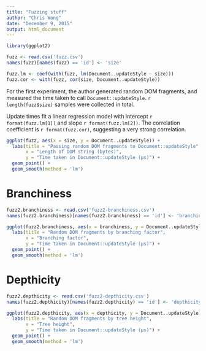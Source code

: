 ```yaml
---
title: "Fuzzing stuff"
author: "Chris Wong"
date: "December 9, 2015"
output: html_document
---
```


```r
library(ggplot2)
```

```r
fuzz <- read.csv('fuzz.csv')
names(fuzz)[names(fuzz) == 'id'] <- 'size'

fuzz.lm <- coef(with(fuzz, lm(Document..updateStyle ~ size)))
fuzz.cor <- with(fuzz, cor(size, Document..updateStyle))
```

For the first experiment, the author generated random DOM fragments, and measured the time taken to call `Document::updateStyle`. `r length(fuzz$size)` samples were collected in total.

Update times fit a linear regression model with intercept `r format(fuzz.lm[1])` and slope `r format(fuzz.lm[2])`. The correlation coefficient is `r format(fuzz.cor)`, suggesting a very strong correlation.

```r
ggplot(fuzz, aes(x = size, y = Document..updateStyle)) +
  labs(title = "Passing random DOM fragments to Document::updateStyle",
       x = "Length of DOM string (bytes)",
       y = "Time taken in Document::updateStyle (μs)") +
  geom_point() +
  geom_smooth(method = 'lm')
```

# Branchiness

```r
fuzz2.branchiness <- read.csv('fuzz2-branchiness.csv')
names(fuzz2.branchiness)[names(fuzz2.branchiness) == 'id'] <- 'branchiness'
```

```r
ggplot(fuzz2.branchiness, aes(x = branchiness, y = Document..updateStyle)) +
  labs(title = "Random DOM fragments by branching factor",
       x = "Branching factor",
       y = "Time taken in Document::updateStyle (μs)") +
  geom_point() +
  geom_smooth(method = 'lm')
```

# Depthicity

```r
fuzz2.depthicity <- read.csv('fuzz2-depthicity.csv')
names(fuzz2.depthicity)[names(fuzz2.depthicity) == 'id'] <- 'depthicity'
```

```r
ggplot(fuzz2.depthicity, aes(x = depthicity, y = Document..updateStyle)) +
  labs(title = "Random DOM fragments by tree height",
       x = "Tree height",
       y = "Time taken in Document::updateStyle (μs)") +
  geom_point() +
  geom_smooth(method = 'lm')
```
